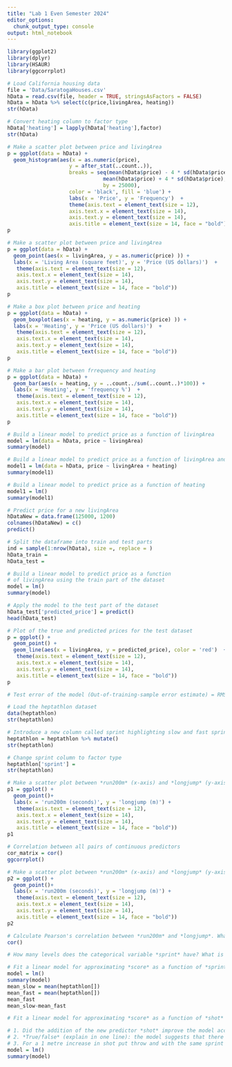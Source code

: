 ```yaml
---
title: "Lab 1 Even Semester 2024"
editor_options:
  chunk_output_type: console
output: html_notebook
---
```


```r
library(ggplot2)
library(dplyr)
library(HSAUR)
library(ggcorrplot)
```

```r
# Load California housing data
file = 'Data/SaratogaHouses.csv'
hData = read.csv(file, header = TRUE, stringsAsFactors = FALSE)
hData = hData %>% select(c(price,livingArea, heating))
str(hData)
```

```r
# Convert heating column to factor type
hData['heating'] = lapply(hData['heating'],factor)
str(hData)
```

```r
# Make a scatter plot between price and livingArea
p = ggplot(data = hData) +
  geom_histogram(aes(x = as.numeric(price), 
                    y = after_stat(..count..)), 
                    breaks = seq(mean(hData$price) - 4 * sd(hData$price), 
                               mean(hData$price) + 4 * sd(hData$price), 
                               by = 25000), 
                    color = 'black', fill = 'blue') +
                    labs(x = 'Price', y = 'Frequency')  +
                    theme(axis.text = element_text(size = 12),
                    axis.text.x = element_text(size = 14),
                    axis.text.y = element_text(size = 14),
                    axis.title = element_text(size = 14, face = "bold")) 
p
```

```r
# Make a scatter plot between price and livingArea
p = ggplot(data = hData) +
  geom_point(aes(x = livingArea, y = as.numeric(price) )) +
  labs(x = 'Living Area (square feet)', y = 'Price (US dollars)')  +
   theme(axis.text = element_text(size = 12),
   axis.text.x = element_text(size = 14),
   axis.text.y = element_text(size = 14),
   axis.title = element_text(size = 14, face = "bold")) 
p
```

```r
# Make a box plot between price and heating
p = ggplot(data = hData) +
  geom_boxplot(aes(x = heating, y = as.numeric(price) )) +
  labs(x = 'Heating', y = 'Price (US dollars)')  +
   theme(axis.text = element_text(size = 12),
   axis.text.x = element_text(size = 14),
   axis.text.y = element_text(size = 14),
   axis.title = element_text(size = 14, face = "bold")) 
p
```

```r
# Make a bar plot between frrequency and heating
p = ggplot(data = hData) +
  geom_bar(aes(x = heating, y = ..count../sum(..count..)*100)) +
  labs(x = 'Heating', y = 'frequency %')  +
   theme(axis.text = element_text(size = 12),
   axis.text.x = element_text(size = 14),
   axis.text.y = element_text(size = 14),
   axis.title = element_text(size = 14, face = "bold")) 
p
```

```r
# Build a linear model to predict price as a function of livingArea
model = lm(data = hData, price ~ livingArea)
summary(model)
```

```r
# Build a linear model to predict price as a function of livingArea and heating
model1 = lm(data = hData, price ~ livingArea + heating)
summary(model1)
```

```r
# Build a linear model to predict price as a function of heating
model1 = lm()
summary(model1)
```

```r
# Predict price for a new livingArea
hDataNew = data.frame(125000, 1200)
colnames(hDataNew) = c()
predict()
```

```r
# Split the dataframe into train and test parts
ind = sample(1:nrow(hData), size =, replace = )
hData_train = 
hData_test = 
```

```r
# Build a linear model to predict price as a function 
# of livingArea using the train part of the dataset
model = lm()
summary(model)
```

```r
# Apply the model to the test part of the dataset
hData_test['predicted_price'] = predict()
head(hData_test)
```

```r
# Plot of the true and predicted prices for the test dataset
p = ggplot() +
  geom_point() +
  geom_line(aes(x = livingArea, y = predicted_price), color = 'red')  +
   theme(axis.text = element_text(size = 12),
   axis.text.x = element_text(size = 14),
   axis.text.y = element_text(size = 14),
   axis.title = element_text(size = 14, face = "bold")) 
p
```

```r
# Test error of the model (Out-of-training-sample error estimate) = RMSE on the test dataset 

```

```r
# Load the heptathlon dataset
data(heptathlon)
str(heptathlon)
```

```r
# Introduce a new column called sprint highlighting slow and fast sprinters
heptathlon = heptathlon %>% mutate()
str(heptathlon)
```

```r
# Change sprint column to factor type
heptathlon['sprint'] = 
str(heptathlon)
```

```r
# Make a scatter plot between *run200m* (x-axis) and *longjump* (y-axis). What do you observe from this plot?
p1 = ggplot() +
  geom_point()+   
  labs(x = 'run200m (seconds)', y = 'longjump (m)') +
   theme(axis.text = element_text(size = 12),
   axis.text.x = element_text(size = 14),
   axis.text.y = element_text(size = 14),
   axis.title = element_text(size = 14, face = "bold"))     
p1
```

```r
# Correlation between all pairs of continuous predictors
cor_matrix = cor()
ggcorrplot()
```

```r
# Make a scatter plot between *run200m* (x-axis) and *longjump* (y-axis) now with the data points color-coded using *sprint*. What do you observe from this plot?
p2 = ggplot() +
  geom_point()+   
  labs(x = 'run200m (seconds)', y = 'longjump (m)') +
   theme(axis.text = element_text(size = 12),
   axis.text.x = element_text(size = 14),
   axis.text.y = element_text(size = 14),
   axis.title = element_text(size = 14, face = "bold"))     
p2
```

```r
# Calculate Pearson's correlation between *run200m* and *longjump*. What do you observe?
cor()
```

```r
# How many levels does the categorical variable *sprint* have? What is the reference level? 

```

```r
# Fit a linear model for approximating *score* as a function of *sprint*. Print the model's summary. How accurate is the model? How do the slow athletes' scores compare to the fast ones?
model = lm()
summary(model)
mean_slow = mean(heptathlon[])
mean_fast = mean(heptathlon[])
mean_fast
mean_slow-mean_fast
```

```r
# Fit a linear model for approximating *score* as a function of *shot* and *sprint*. Print the model's summary and answer the following questions:

# 1. Did the addition of the new predictor *shot* improve the model accuracy? 
# 2. *True/false* (explain in one line): the model suggests that there is a possible linear relationship between an athlete's score and shotput performance.
# 3. For a 1 metre increase in shot put throw and with the same sprint performance, we can say with 95% confidence that the athlete's score will increase/decrease by an amount in the interval [?, ?].
model = lm()
summary(model)
```
